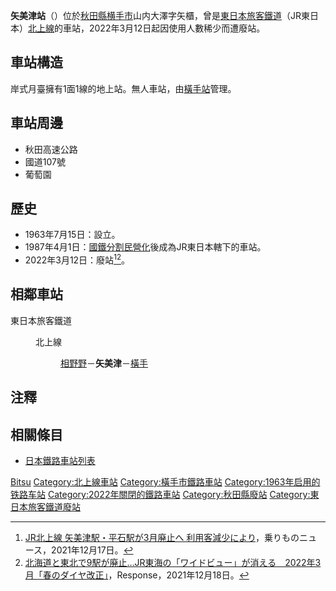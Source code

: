 {{noteTA
|T=zh-tw:矢美津車站;zh-hk:矢美津站;zh-cn:矢美津站;
|1=zh-tw:矢美津車站;zh-hk:矢美津站;zh-cn:矢美津站;}}
{{日本車站資訊
|公司色     = #ccc
|站名       = 矢美津站
|圖片       = Yabitsu-Sta01.JPG
|pxl        = 250px
|圖片說明   = 站房
|日文原名   = 矢美津
|平假名     = やびつ
|羅馬拼音   = Yabitsu
|電報略號   = ヤツ
|所屬公司   = [[東日本旅客鐵道|東日本旅客鐵道]]（JR東日本）
|所在地     = [[秋田縣|秋田縣]][[横手市|横手市]]山内大澤字矢櫃7-4
|啟用年月日 = 1963年7月15日
|廢站年月日 = 2022年3月12日
|車站構造   = 地面車站
|月台配置   = 1面1線
|所屬路線   = {{Color|#754C9B|■}}[[北上線|北上線]]
|前一站     = [[相野野車站|相野野]]
|前一站距離 = 3.2
|後一站距離 = 4.5
|後一站     = [[橫手車站|橫手]]
|距離       = 56.6
|起站       = [[北上車站|北上]]
}}
'''矢美津站'''（{{jpn|j=矢美津駅|hg=やびつえき|rm=Yabitsu eki|f=y}}）位於[[秋田縣|秋田縣]][[横手市|横手市]]山内大澤字矢櫃，曾是[[東日本旅客鐵道|東日本旅客鐵道]]（JR東日本）[[北上線|北上線]]的車站，2022年3月12日起因使用人數稀少而遭廢站。


== 車站構造 ==
岸式月臺擁有1面1線的地上站。無人車站，由[[橫手站|橫手站]]管理。

==車站周邊==
*秋田高速公路
*國道107號
*葡萄園

== 歷史 ==
* 1963年7月15日：設立。
* 1987年4月1日：[[國鐵分割民營化|國鐵分割民營化]]後成為JR東日本轄下的車站。
* 2022年3月12日：廢站<ref>[https://trafficnews.jp/post/110358 JR北上線 矢美津駅・平石駅が3月廃止へ 利用客減少により]，乗りものニュース，2021年12月17日。</ref><ref>[https://response.jp/article/2021/12/18/352396.html 北海道と東北で9駅が廃止…JR東海の「ワイドビュー」が消える　2022年3月「春のダイヤ改正」]，Response，2021年12月18日。</ref>。

==相鄰車站==
; 東日本旅客鐵道
: {{Color|#754C9B|■}}北上線
:: [[相野野站|相野野]]－'''矢美津'''－[[橫手站|橫手]]

==注釋==
{{reflist}}

==相關條目==
*[[日本鐵路車站列表|日本鐵路車站列表]]
{{commonscat|Yabitsu Station}}
{{北上線}}

{{DEFAULTSORT: Yabitsu}}
[[Category:日本鐵路車站_Ya|Bitsu]]
[[Category:北上線車站|Category:北上線車站]]
[[Category:橫手市鐵路車站|Category:橫手市鐵路車站]]
[[Category:1963年启用的铁路车站|Category:1963年启用的铁路车站]]
[[Category:2022年關閉的鐵路車站|Category:2022年關閉的鐵路車站]]
[[Category:秋田縣廢站|Category:秋田縣廢站]]
[[Category:東日本旅客鐵道廢站|Category:東日本旅客鐵道廢站]]